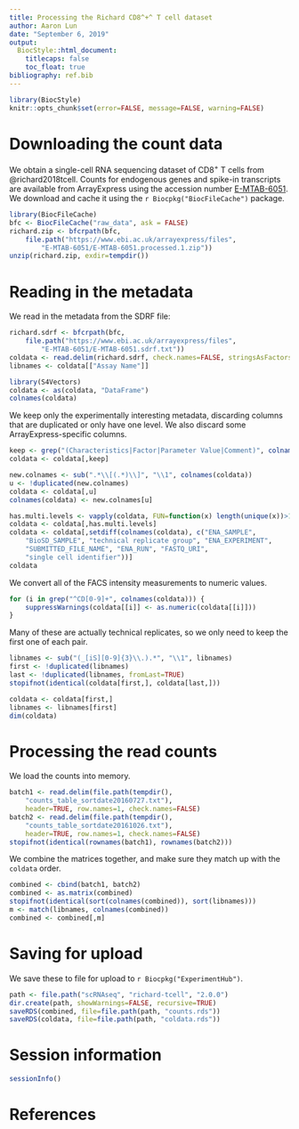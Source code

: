 ```yaml
---
title: Processing the Richard CD8^+^ T cell dataset
author: Aaron Lun
date: "September 6, 2019"
output:
  BiocStyle::html_document:
    titlecaps: false
    toc_float: true
bibliography: ref.bib
---
```



```r
library(BiocStyle)
knitr::opts_chunk$set(error=FALSE, message=FALSE, warning=FALSE)
```

# Downloading the count data

We obtain a single-cell RNA sequencing dataset of CD8^+^ T cells from @richard2018tcell.
Counts for endogenous genes and spike-in transcripts are available from ArrayExpress
using the accession number [E-MTAB-6051](https://www.ebi.ac.uk/arrayexpress/experiments/E-MTAB-6051/).
We download and cache it using the `r Biocpkg("BiocFileCache")` package.

```r
library(BiocFileCache)
bfc <- BiocFileCache("raw_data", ask = FALSE)
richard.zip <- bfcrpath(bfc, 
    file.path("https://www.ebi.ac.uk/arrayexpress/files",
        "E-MTAB-6051/E-MTAB-6051.processed.1.zip"))
unzip(richard.zip, exdir=tempdir())
```

# Reading in the metadata

We read in the metadata from the SDRF file:

```r
richard.sdrf <- bfcrpath(bfc, 
    file.path("https://www.ebi.ac.uk/arrayexpress/files",
        "E-MTAB-6051/E-MTAB-6051.sdrf.txt"))
coldata <- read.delim(richard.sdrf, check.names=FALSE, stringsAsFactors=FALSE)
libnames <- coldata[["Assay Name"]]

library(S4Vectors)
coldata <- as(coldata, "DataFrame")
colnames(coldata)
```

We keep only the experimentally interesting metadata, discarding columns that are duplicated or only have one level.
We also discard some ArrayExpress-specific columns.

```r
keep <- grep("(Characteristics|Factor|Parameter Value|Comment)", colnames(coldata))
coldata <- coldata[,keep] 

new.colnames <- sub(".*\\[(.*)\\]", "\\1", colnames(coldata))
u <- !duplicated(new.colnames)
coldata <- coldata[,u]
colnames(coldata) <- new.colnames[u]

has.multi.levels <- vapply(coldata, FUN=function(x) length(unique(x))>1L, TRUE)
coldata <- coldata[,has.multi.levels]
coldata <- coldata[,setdiff(colnames(coldata), c("ENA_SAMPLE", 
    "BioSD_SAMPLE", "technical replicate group", "ENA_EXPERIMENT", 
    "SUBMITTED_FILE_NAME", "ENA_RUN", "FASTQ_URI",
    "single cell identifier"))]
coldata
```

We convert all of the FACS intensity measurements to numeric values.

```r
for (i in grep("^CD[0-9]+", colnames(coldata))) {
    suppressWarnings(coldata[[i]] <- as.numeric(coldata[[i]]))
}
```

Many of these are actually technical replicates, so we only need to keep the first one of each pair.

```r
libnames <- sub("(_[iS][0-9]{3}\\.).*", "\\1", libnames)
first <- !duplicated(libnames)
last <- !duplicated(libnames, fromLast=TRUE)
stopifnot(identical(coldata[first,], coldata[last,]))

coldata <- coldata[first,]
libnames <- libnames[first]
dim(coldata)
```

# Processing the read counts

We load the counts into memory.

```r
batch1 <- read.delim(file.path(tempdir(), 
    "counts_table_sortdate20160727.txt"),
    header=TRUE, row.names=1, check.names=FALSE)
batch2 <- read.delim(file.path(tempdir(),
    "counts_table_sortdate20161026.txt"),
    header=TRUE, row.names=1, check.names=FALSE)
stopifnot(identical(rownames(batch1), rownames(batch2)))
```

We combine the matrices together, and make sure they match up with the `coldata` order.

```r
combined <- cbind(batch1, batch2)
combined <- as.matrix(combined)
stopifnot(identical(sort(colnames(combined)), sort(libnames)))
m <- match(libnames, colnames(combined))
combined <- combined[,m]
```

# Saving for upload 

We save these to file for upload to `r Biocpkg("ExperimentHub")`.

```r
path <- file.path("scRNAseq", "richard-tcell", "2.0.0")
dir.create(path, showWarnings=FALSE, recursive=TRUE)
saveRDS(combined, file=file.path(path, "counts.rds"))
saveRDS(coldata, file=file.path(path, "coldata.rds"))
```

# Session information

```r
sessionInfo()
```

# References


